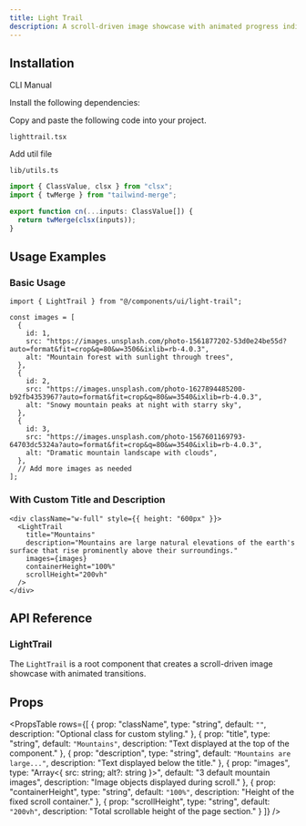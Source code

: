 ```yaml
---
title: Light Trail
description: A scroll-driven image showcase with animated progress indicator
---
```


<ComponentPreview
  name="lighttrail-demo"
  className=""
  description="An scroll-driven lighttrail component built with ScrollX UI"
/>

## Installation

<Tabs defaultValue="cli" className="w-full">
  <TabsList>
    <TabsTrigger value="cli">CLI</TabsTrigger>
    <TabsTrigger value="manual">Manual</TabsTrigger>
  </TabsList>
  <TabsContent value="cli">
    <PkgOptions name="lighttrail" />
  </TabsContent>
  <TabsContent value="manual">
    <Steps>

<Step>Install the following dependencies:</Step>
<DepsOptions name="framer-motion" />

<Step>Copy and paste the following code into your project.</Step>
<p>
  <code>lighttrail.tsx</code>
</p>
<ComponentSource name="light-trail" />

<Step>Add util file</Step>

<p>
  <code>lib/utils.ts</code>
</p>

```jsx
import { ClassValue, clsx } from "clsx";
import { twMerge } from "tailwind-merge";

export function cn(...inputs: ClassValue[]) {
  return twMerge(clsx(inputs));
}
```

</Steps>
  </TabsContent>
</Tabs>

## Usage Examples

### Basic Usage

```tsx
import { LightTrail } from "@/components/ui/light-trail";

const images = [
  {
    id: 1,
    src: "https://images.unsplash.com/photo-1561877202-53d0e24be55d?auto=format&fit=crop&q=80&w=3506&ixlib=rb-4.0.3",
    alt: "Mountain forest with sunlight through trees",
  },
  {
    id: 2,
    src: "https://images.unsplash.com/photo-1627894485200-b92fb4353967?auto=format&fit=crop&q=80&w=3540&ixlib=rb-4.0.3",
    alt: "Snowy mountain peaks at night with starry sky",
  },
  {
    id: 3,
    src: "https://images.unsplash.com/photo-1567601169793-64703dc5324a?auto=format&fit=crop&q=80&w=3540&ixlib=rb-4.0.3",
    alt: "Dramatic mountain landscape with clouds",
  },
  // Add more images as needed
];
```

### With Custom Title and Description

```tsx
<div className="w-full" style={{ height: "600px" }}>
  <LightTrail
    title="Mountains"
    description="Mountains are large natural elevations of the earth's surface that rise prominently above their surroundings."
    images={images}
    containerHeight="100%"
    scrollHeight="200vh"
  />
</div>
```

## API Reference  

### LightTrail  

The `LightTrail` is a root component that creates a scroll-driven image showcase with animated transitions.

## Props

<PropsTable
  rows={[
    {
      prop: "className",
      type: "string",
      default: `""`,
      description: "Optional class for custom styling."
    },
    {
      prop: "title",
      type: "string",
      default: `"Mountains"`,
      description: "Text displayed at the top of the component."
    },
    {
      prop: "description",
      type: "string",
      default: `"Mountains are large..."`,
      description: "Text displayed below the title."
    },
    {
      prop: "images",
      type: "Array<{ src: string; alt?: string }>",
      default: "3 default mountain images",
      description: "Image objects displayed during scroll."
    },
    {
      prop: "containerHeight",
      type: "string",
      default: `"100%"`,
      description: "Height of the fixed scroll container."
    },
    {
      prop: "scrollHeight",
      type: "string",
      default: `"200vh"`,
      description: "Total scrollable height of the page section."
    }
  ]}
/>

